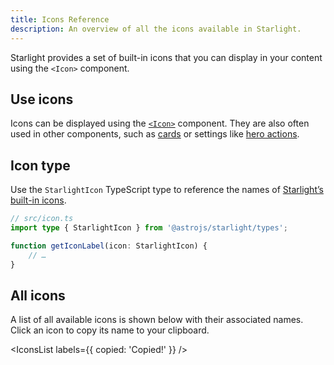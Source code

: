 ```yaml
---
title: Icons Reference
description: An overview of all the icons available in Starlight.
---
```


Starlight provides a set of built-in icons that you can display in your content using the `<Icon>` component.

## Use icons

Icons can be displayed using the [`<Icon>`](/components/icons/) component.
They are also often used in other components, such as [cards](/components/cards/) or settings like [hero actions](/reference/frontmatter/#hero).

## Icon type

Use the `StarlightIcon` TypeScript type to reference the names of [Starlight’s built-in icons](#all-icons).

```ts {2} /icon: (StarlightIcon)/
// src/icon.ts
import type { StarlightIcon } from '@astrojs/starlight/types';

function getIconLabel(icon: StarlightIcon) {
	// …
}
```

## All icons

A list of all available icons is shown below with their associated names. Click an icon to copy its name to your clipboard.


<IconsList labels={{ copied: 'Copied!' }} />
